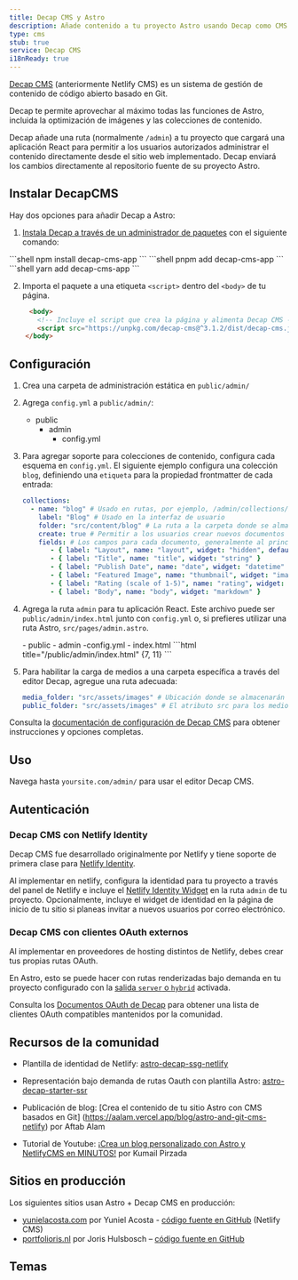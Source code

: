 ```yaml
---
title: Decap CMS y Astro
description: Añade contenido a tu proyecto Astro usando Decap como CMS
type: cms
stub: true
service: Decap CMS
i18nReady: true
---
```


[Decap CMS](https://www.decapcms.org/) (anteriormente Netlify CMS) es un sistema de gestión de contenido de código abierto basado en Git.

Decap te permite aprovechar al máximo todas las funciones de Astro, incluida la optimización de imágenes y las colecciones de contenido.

Decap añade una ruta (normalmente `/admin`) a tu proyecto que cargará una aplicación React para permitir a los usuarios autorizados administrar el contenido directamente desde el sitio web implementado. Decap enviará los cambios directamente al repositorio fuente de su proyecto Astro.

## Instalar DecapCMS

Hay dos opciones para añadir Decap a Astro:

1. [Instala Decap a través de un administrador de paquetes](https://decapcms.org/docs/install-decap-cms/#installing-with-npm) con el siguiente comando:

  <PackageManagerTabs>
      <Fragment slot="npm">
      ```shell
      npm install decap-cms-app
      ```
      </Fragment>
      <Fragment slot="pnpm">
      ```shell
      pnpm add decap-cms-app
      ```
      </Fragment>
      <Fragment slot="yarn">
      ```shell
      yarn add decap-cms-app
      ```
      </Fragment>
    </PackageManagerTabs>

2. Importa el paquete a una etiqueta `<script>` dentro del `<body>` de tu página.

```html title='/admin'
     <body>
       <!-- Incluye el script que crea la página y alimenta Decap CMS -->
       <script src="https://unpkg.com/decap-cms@^3.1.2/dist/decap-cms.js"></script>
    </body>
```

## Configuración

1. Crea una carpeta de administración estática en `public/admin/`
2. Agrega `config.yml` a `public/admin/`:
     <FileTree>
      - public
        - admin
          - config.yml
    </FileTree>

3. Para agregar soporte para colecciones de contenido, configura cada esquema en `config.yml`. El siguiente ejemplo configura una colección `blog`, definiendo una `etiqueta` para la propiedad frontmatter de cada entrada:
     ```yml title="/public/admin/config.yml"
     collections:
       - name: "blog" # Usado en rutas, por ejemplo, /admin/collections/blog
         label: "Blog" # Usado en la interfaz de usuario
         folder: "src/content/blog" # La ruta a la carpeta donde se almacenan los documentos
         create: true # Permitir a los usuarios crear nuevos documentos en esta colección
         fields: # Los campos para cada documento, generalmente al principio
            - { label: "Layout", name: "layout", widget: "hidden", default: "blog" }
            - { label: "Title", name: "title", widget: "string" }
            - { label: "Publish Date", name: "date", widget: "datetime" }
            - { label: "Featured Image", name: "thumbnail", widget: "image" }
            - { label: "Rating (scale of 1-5)", name: "rating", widget: "number" }
            - { label: "Body", name: "body", widget: "markdown" }
     ```

4. Agrega la ruta `admin` para tu aplicación React. Este archivo puede ser `public/admin/index.html` junto con `config.yml` o, si prefieres utilizar una ruta Astro, `src/pages/admin.astro`.

     <FileTree>
     - public
       - admin
          -config.yml
          - index.html
     </FileTree>
     ```html title="/public/admin/index.html" {7, 11}
     <!doctype html>
     <html lang="es">
       <head>
        <meta charset="utf-8" />
        <meta name="viewport" content="width=device-width, initial-scale=1.0" />
        <meta name="robots" content="noindex" />
        <link href="/admin/config.yml" type="text/yaml" rel="cms-config-url" />
        <title>Administrador de contenidos</title>
       </head>
      <body>
        <script src="https://unpkg.com/decap-cms@^3.1.2/dist/decap-cms.js"></script>
      </body>
    </html>
    ```

5. Para habilitar la carga de medios a una carpeta específica a través del editor Decap, agregue una ruta adecuada:
     ```yml title="/public/admin/config.yml"
     media_folder: "src/assets/images" # Ubicación donde se almacenarán los archivos en el repositorio
     public_folder: "src/assets/images" # El atributo src para los medios cargados
     ```

Consulta la [documentación de configuración de Decap CMS](https://decapcms.org/docs/configure-decap-cms/) para obtener instrucciones y opciones completas.

## Uso
Navega hasta `yoursite.com/admin/` para usar el editor Decap CMS.

## Autenticación

### Decap CMS con Netlify Identity

Decap CMS fue desarrollado originalmente por Netlify y tiene soporte de primera clase para [Netlify Identity](https://docs.netlify.com/security/secure-access-to-sites/identity/).

Al implementar en netlify, configura la identidad para tu proyecto a través del panel de Netlify e incluye el [Netlify Identity Widget](https://github.com/netlify/netlify-identity-widget) en la ruta `admin` de tu proyecto. Opcionalmente, incluye el widget de identidad en la página de inicio de tu sitio si planeas invitar a nuevos usuarios por correo electrónico.

### Decap CMS con clientes OAuth externos

Al implementar en proveedores de hosting distintos de Netlify, debes crear tus propias rutas OAuth.

En Astro, esto se puede hacer con rutas renderizadas bajo demanda en tu proyecto configurado con la [salida `server` o `hybrid`](/es/guides/server-side-rendering/#habilita-la-renderización-de-servidor-bajo-demanda) activada.

Consulta los [Documentos OAuth de Decap](https://decapcms.org/docs/external-oauth-clients/) para obtener una lista de clientes OAuth compatibles mantenidos por la comunidad.

## Recursos de la comunidad

- Plantilla de identidad de Netlify: [astro-decap-ssg-netlify](https://github.com/OliverSpeir/astro-decap-ssg-netlify-identity)

- Representación bajo demanda de rutas Oauth con plantilla Astro: [astro-decap-starter-ssr](https://github.com/OliverSpeir/astro-decap-starter-ssr)

- Publicación de blog: [Crea el contenido de tu sitio Astro con CMS basados en Git] (https://aalam.vercel.app/blog/astro-and-git-cms-netlify) por Aftab Alam

- Tutorial de Youtube: [¡Crea un blog personalizado con Astro y NetlifyCMS en MINUTOS!](https://www.youtube.com/watch?v=3yip2wSRX_4) por Kumail Pirzada

## Sitios en producción

Los siguientes sitios usan Astro + Decap CMS en producción:

- [yunielacosta.com](https://www.yunielacosta.com/) por Yuniel Acosta - [código fuente en GitHub](https://github.com/yacosta738/yacosta738.github.io) (Netlify CMS)
- [portfolioris.nl](https://www.portfolioris.nl/) por Joris Hulsbosch – [código fuente en GitHub](https://github.com/portfolioris/portfolioris.nl)

## Temas

<Grid>
  <Card title="Astros" href="https://astro.build/themes/details/astros" thumbnail="astros.png"/>
  <Card title="Enhanced Astro Starter" href="https://astro.build/themes/details/enhanced-astro-starter" thumbnail="enhanced-astro-starter.png"/>
  <Card title="Astro Decap CMS Starter" href="https://astro.build/themes/details/astro-decap-cms-starter" thumbnail="astro-decap-starter.png"/>
</Grid>
